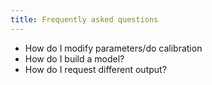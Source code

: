 ```yaml
---
title: Frequently asked questions
---
```


- How do I modify parameters/do calibration
- How do I build a model?
- How do I request different output?